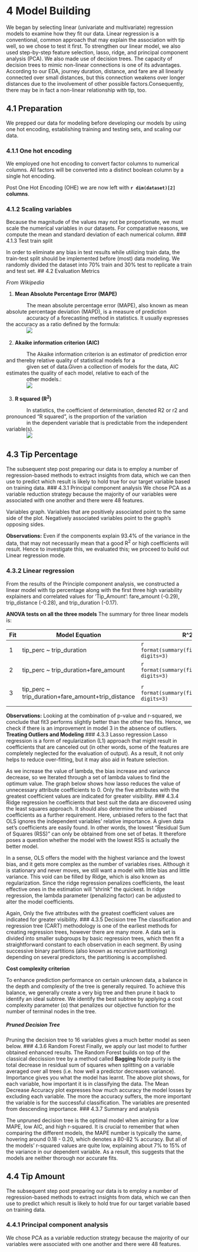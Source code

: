 # 4 Model Building

We began by selecting linear (univariate and multivariate) regression models to examine how they fit our data. Linear regression is a conventional, common approach that may explain the association with tip well, so we chose to test it first. To strengthen our linear model, we also used step-by-step feature selection, lasso, ridge, and principal component analysis (PCA). We also made use of decision trees. The capacity of decision trees to mimic non-linear connections is one of its advantages. According to our EDA, journey duration, distance, and fare are all linearly connected over small distances, but this connection weakens over longer distances due to the involvement of other possible factors.Consequently, there may be in fact a non-linear relationship with tip, too.

## 4.1 Preparation

We prepped our data for modeling before developing our models by using one hot encoding, establishing training and testing sets, and scaling our data.

### 4.1.1 One hot encoding 

We employed one hot encoding to convert factor columns to numerical columns. All factors will be converted into a distinct boolean column by a single hot encoding.

Post One Hot Encoding (OHE) we are now left with **`r dim(dataset)[2]` columns**. 

### 4.1.2 Scaling variables

Because the magnitude of the values may not be proportionate, we must scale the numerical variables in our datasets. For comparative reasons, we compute the mean and standard deviation of each numerical column.
### 4.1.3 Test train split

In order to eliminate any bias in test results while utilizing train data, the train-test split should be implemented before (most) data modeling. We randomly divided the dataset into 70% train and 30% test to replicate a train and test set.
## 4.2 Evaluation Metrics

*From Wikipedia*

1. **Mean Absolute Percentage Error (MAPE)**

|               The mean absolute percentage error (MAPE), also known as mean absolute percentage deviation (MAPD), is a measure of prediction 
|               accuracy of a forecasting method in statistics. It usually expresses the accuracy as a ratio defined by the formula:

|               \n![](Mape.svg)

2. **Akaike information criterion (AIC)**

|               The Akaike information criterion is an estimator of prediction error and thereby relative quality of statistical models for a 
|               given set of data.Given a collection of models for the data, AIC estimates the quality of each model, relative to each of the  
|               other models.:

|               \n![](AIC.svg)

3. **R squared (R^2^)**

|               In statistics, the coefficient of determination, denoted R2 or r2 and pronounced "R squared", is the proportion of the variation 
|               in the dependent variable that is predictable from the independent variable(s).

|               \n![](R-squared.svg)
## 4.3 Tip Percentage
The subsequent step post preparing our data is to employ a number of regression-based methods to extract insights from data, which we can then use to predict which result is likely to hold true for our target variable based on training data.
### 4.3.1 Principal component analysis
We chose PCA as a variable reduction strategy because the majority of our variables were associated with one another and there were 48 features.

Variables graph. Variables that are positively associated point to the same side of the plot. Negatively associated variables point to the graph's opposing sides.

**Observations:** Even if the components explain 93.4% of the variance in the data, that may not necessarily mean that a good R^2^ or high coefficients will result. Hence to investigate this, we evaluated this; we proceed to build out Linear regression mode.

### 4.3.2 Linear regression
From the results of the Principle component analysis, we constructed a linear model with tip percentage along with the first three high variability explainers and correlated values for 'Tip_Amount': fare_amount (-0.29), trip_distance (-0.28), and trip_duration (-0.17).


**ANOVA tests on all the three models**
The summary for three linear models is:

 Fit | Model Equation | R^2 | ANOVA P-value | AIC |  
 ----|----------------------|-----|-----------|-----|  
 1   | tip_perc ~ trip_duration | `r format(summary(fit1)$r.squared, digits=3)` | -- | `r AIC[,3][1]` |
 2   | tip_perc ~ trip_duration+fare_amount |`r format(summary(fit2)$r.squared, digits=3)` | `r format(anova(fit1,fit2,fit3)[6][["Pr(>F)"]][2])` | `r AIC[,3][2]` |
 3   | tip_perc ~ trip_duration+fare_amount+trip_distance |`r format(summary(fit3)$r.squared, digits=3)` | `r format(anova(fit1,fit2,fit3)[6][["Pr(>F)"]][3], digits=3)` | `r AIC[,3][3]` |


**Observations:** Looking at the combination of p-value and r-squared, we conclude that fit3 performs slightly better than the other two fits. Hence, we check if there is an improvement in model 3 in the absence of outliers.
**Treating Outliers and Modeling**
### 4.3.3 Lasso regression
Lasso regression is a form of regularization (L1) approach that might result in coefficients that are canceled out (in other words, some of the features are completely neglected for the evaluation of output). As a result, it not only helps to reduce over-fitting, but it may also aid in feature selection.

As we increase the value of lambda, the bias increase and  variance decrease, so we Iterated through a set of lambda values to find the optimum value. The graph below shows how lasso reduces the value of unnecessary attribute coefficients to 0. Only the five attributes with the greatest coefficient values are indicated for greater visibility.
### 4.3.4 Ridge regression
he coefficients that best suit the data are discovered using the least squares approach. It should also determine the unbiased coefficients as a further requirement. Here, unbiased refers to the fact that OLS ignores the independent variables' relative importance. A given data set's coefficients are easily found. In other words, the lowest "Residual Sum of Squares (RSS)" can only be obtained from one set of betas. It therefore poses a question whether the model with the lowest RSS is actually the better model.

In a sense, OLS offers the model with the highest variance and the lowest bias, and it gets more complex as the number of variables rises. Although it is stationary and never moves, we still want a model with little bias and little variance. This void can be filled by Ridge, which is also known as regularization. Since the ridge regression penalizes coefficients, the least effective ones in the estimation will "shrink" the quickest. In ridge regression, the lambda parameter (penalizing factor) can be adjusted to alter the model coefficients.

Again, Only the five attributes with the greatest coefficient values are indicated for greater visibility.
### 4.3.5 Decision tree
The classification and regression tree (CART) methodology is one of the earliest methods for creating regression trees, however there are many more. A data set is divided into smaller subgroups by basic regression trees, which then fit a straightforward constant to each observation in each segment. By using successive binary partitions (also known as recursive partitioning) depending on several predictors, the partitioning is accomplished.

**Cost complexity criterion**

To enhance prediction performance on certain unknown data, a balance in the depth and complexity of the tree is generally required. To achieve this balance, we generally create a very big tree and then prune it back to identify an ideal subtree. We identify the best subtree by applying a cost complexity parameter (α) that penalizes our objective function for the number of terminal nodes in the tree.

##### Pruned Decision Tree
Pruning the decision tree to 16 variables gives a much better model as seen below.
### 4.3.6 Random Forest
Finally, we apply our last model to further obtained enhanced results. The Random Forest builds on top of the classical deccission tree by a method called **Bagging**
Node purity is the total decrease in residual sum of squares when splitting on a variable averaged over all trees (i.e. how well a predictor decreases variance). Importance gives you what the model has learnt. The above plot shows, for each variable, how important it is in classifying the data. The Mean Decrease Accuracy plot expresses how much accuracy the model losses by excluding each variable. The more the accuracy suffers, the more important the variable is for the successful classification. The variables are presented from descending importance.
### 4.3.7 Summary and analysis

The unpruned decision tree is the optimal model when aiming for a low MAPE, low AIC, and high r-squared. It is crucial to remember that when comparing the different models, the MAPE number is typically the same, hovering around 0.18 - 0.20, which denotes a 80-82 % accuracy. But all of the models' r-squared values are quite low, explaining about 7% to 15% of the variance in our dependent variable. As a result, this suggests that the models are neither thorough nor accurate fits.

## 4.4 Tip Amount
The subsequent step post preparing our data is to employ a number of regression-based methods to extract insights from data, which we can then use to predict which result is likely to hold true for our target variable based on training data.

### 4.4.1 Principal component analysis

We chose PCA as a variable reduction strategy because the majority of our variables were associated with one another and there were 48 features.